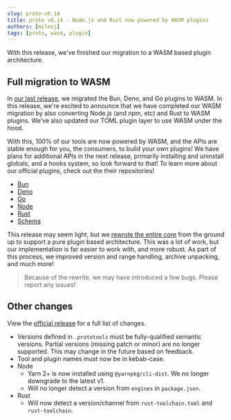 ```yaml
---
slug: proto-v0.14
title: proto v0.14 - Node.js and Rust now powered by WASM plugins
authors: [milesj]
tags: [proto, wasm, plugin]
---
```


With this release, we've finished our migration to a WASM based plugin architecture.

<!--truncate-->

## Full migration to WASM

In [our last release](./proto-v0.13), we migrated the Bun, Deno, and Go plugins to WASM. In this
release, we're excited to announce that we have completed our WASM migration by also converting
Node.js (and npm, etc) and Rust to WASM plugins. We've also updated our TOML plugin layer to use
WASM under the hood.

With this, 100% of our tools are now powered by WASM, and the APIs are stable enough for you, the
consumers, to build your own plugins! We have plans for additional APIs in the next release,
primarily installing and uninstall globals, and a hooks system, so look forward to that! To learn
more about our official plugins, check out the their repositories!

- [Bun](https://github.com/moonrepo/bun-plugin)
- [Deno](https://github.com/moonrepo/deno-plugin)
- [Go](https://github.com/moonrepo/go-plugin)
- [Node](https://github.com/moonrepo/node-plugin)
- [Rust](https://github.com/moonrepo/rust-plugin)
- [Schema](https://github.com/moonrepo/schema-plugin)

This release may seem light, but we
[rewrote the entire core](https://github.com/moonrepo/proto/pull/161) from the ground up to support
a pure plugin based architecture. This was a lot of work, but our implementation is far easier to
work with, and more robust. As part of this process, we improved version and range handling, archive
unpacking, and much more!

> Because of the rewrite, we may have introduced a few bugs. Please report any issues!

## Other changes

View the [official release](https://github.com/moonrepo/proto/releases/tag/v0.14.0) for a full list
of changes.

- Versions defined in `.prototools` must be fully-qualified semantic versions. Partial versions
  (missing patch or minor) are no longer supported. This may change in the future based on feedback.
- Tool and plugin names must now be in kebab-case.
- Node
  - Yarn 2+ is now installed using `@yarnpkg/cli-dist`. We no longer downgrade to the latest v1.
  - Will no longer detect a version from `engines` in `package.json`.
- Rust
  - Will now detect a version/channel from `rust-toolchain.toml` and `rust-toolchain`.
